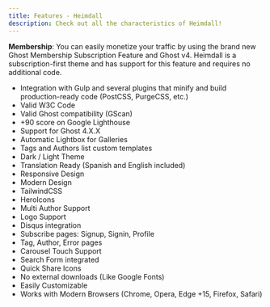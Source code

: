 ```yaml
---
title: Features - Heimdall
description: Check out all the characteristics of Heimdall!
---
```


**Membership**: You can easily monetize your traffic by using the brand new Ghost Membership Subscription Feature and Ghost v4. Heimdall is a subscription-first theme and has support for this feature and requires no additional code.

- Integration with Gulp and several plugins that minify and build production-ready code (PostCSS, PurgeCSS, etc.)
- Valid W3C Code
- Valid Ghost compatibility (GScan)
- +90 score on Google Lighthouse
- Support for Ghost 4.X.X
- Automatic Lightbox for Galleries
- Tags and Authors list custom templates
- Dark / Light Theme
- Translation Ready (Spanish and English included)
- Responsive Design
- Modern Design
- TailwindCSS
- HeroIcons
- Multi Author Support
- Logo Support
- Disqus integration
- Subscribe pages: Signup, Signin, Profile
- Tag, Author, Error pages
- Carousel Touch Support
- Search Form integrated
- Quick Share Icons
- No external downloads (Like Google Fonts)
- Easily Customizable
- Works with Modern Browsers (Chrome, Opera, Edge +15, Firefox, Safari)
